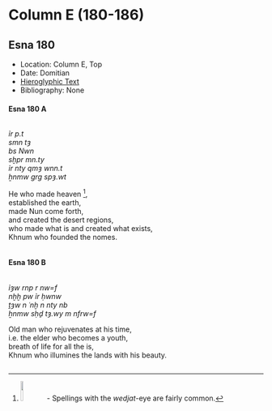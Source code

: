 # Column E (180-186) {-}  
  
## Esna 180 {-}  
  
- Location: Column E, Top  
- Date: Domitian  
- [Hieroglyphic Text](https://www.ifao.egnet.net/uploads/publications/enligne/Temples-Esna002.pdf#page=369){target="_blank"}  
- Bibliography: None  
  
<style>  
  .col2 {  
    columns: 2 300px;         /* number of columns and width in pixels*/  
    -webkit-columns: 2 300px; /* chrome, safari */  
    -moz-columns: 2 300px;    /* firefox */  
    -webkit-column-break-inside: avoid;  
    -page-break-inside: avoid;  
    -break-inside: avoid;  
  }  
  
</style>  
  
#### Esna 180 A {-}  
  
<div class="col2">  
  
*ỉr p.t   *  
*smn tȝ  *  
*bs Nwn   *  
*sḫpr mn.ty  *  
*ỉr nty qmȝ wnn.t  *  
*ẖnmw grg spȝ.wt  *  
  
He who made heaven [^fn-180-1],   
established the earth,  
made Nun come forth,  
and created the desert regions,  
who made what is and created what exists,  
Khnum who founded the nomes.  
  
</div>  
  
[^fn-180-1]: ![](images/180_1.png){width=10%} - Spellings with the *wedjat*-eye are fairly common.  
  
#### Esna 180 B {-}  
  
<div class="col2">  
  
*ỉȝw rnp r nw=f  *  
*nḫḫ pw ỉr ḥwnw  *  
*ṯȝw n ʿnḫ n nty nb  *  
*ẖnmw sḥḏ tȝ.wy m nfrw=f  *  
  
Old man who rejuvenates at his time,  
i.e. the elder who becomes a youth,  
breath of life for all the is,  
Khnum who illumines the lands with his beauty.  
  
</div>
